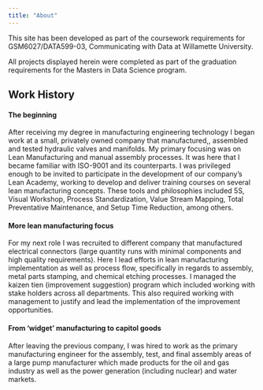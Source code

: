 ```yaml
---
title: "About"
---
```


This site has been developed as part of the coursework requirements for GSM6027/DATA599-03, Communicating with Data at Willamette University.

All projects displayed herein were completed as part of the graduation requirements for the Masters in Data Science program. 


## Work History
#### **The beginning**
After receiving my degree in manufacturing engineering technology I began work at a small, privately owned company that manufactured,, assembled and tested hydraulic valves and manifolds. My primary focusing was on Lean Manufacturing and manual assembly processes. It was here that I became familiar with ISO-9001 and its counterparts. I was privileged enough to be invited to participate in the development of our company's Lean Academy, working to develop and deliver training courses on several lean manufacturing concepts. These tools and philosophies included 5S, Visual Workshop, Process Standardization, Value Stream Mapping, Total Preventative Maintenance, and Setup Time Reduction, among others.

#### **More lean manufacturing focus**
For my next role I was recruited to different company that manufactured electrical connectors (large quantity runs with minimal components and high quality requirements). Here I lead efforts in lean manufacturing implementation as well as process flow, specifically in regards to assembly, metal parts stamping, and chemical etching processes. I managed the kaizen tien (improvement suggestion) program which included working with stake holders across all departments. This also required working with management to justify and lead the implementation of the improvement opportunities.

#### **From 'widget' manufacturing to capitol goods**
After leaving the previous company, I was hired to work as the primary manufacturing engineer for the assembly, test, and final assembly areas of a large pump manufacturer which made products for the oil and gas industry as well as the power generation (including nuclear) and water markets. 


